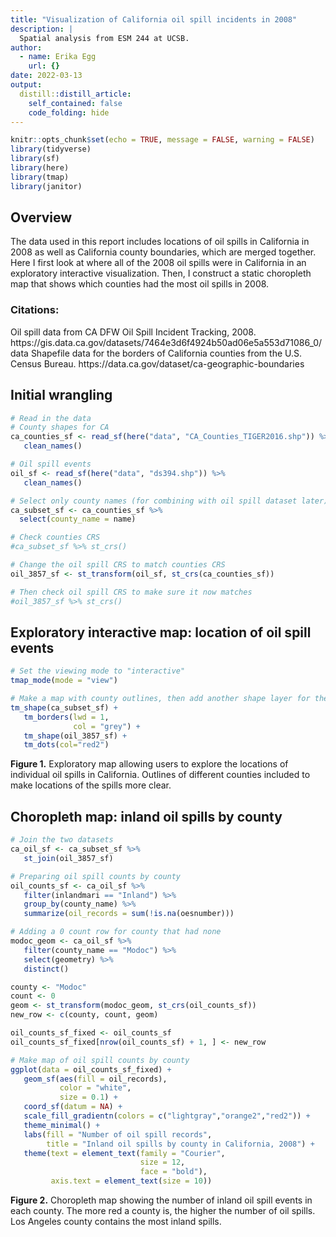 ```yaml
---
title: "Visualization of California oil spill incidents in 2008"
description: |
  Spatial analysis from ESM 244 at UCSB.
author:
  - name: Erika Egg
    url: {}
date: 2022-03-13
output:
  distill::distill_article:
    self_contained: false
    code_folding: hide
---
```

```r
knitr::opts_chunk$set(echo = TRUE, message = FALSE, warning = FALSE)
library(tidyverse)
library(sf)
library(here)
library(tmap)
library(janitor)
```

## Overview
The data used in this report includes locations of oil spills in California in 2008 as well as California county boundaries, which are merged together. Here I first look at where all of the 2008 oil spills were in California in an exploratory interactive visualization. Then, I construct a static choropleth map that shows which counties had the most oil spills in 2008.

### Citations:
Oil spill data from CA DFW Oil Spill Incident Tracking, 2008. https://gis.data.ca.gov/datasets/7464e3d6f4924b50ad06e5a553d71086_0/data
Shapefile data for the borders of California counties from the U.S. Census Bureau. https://data.ca.gov/dataset/ca-geographic-boundaries

## Initial wrangling
```r
# Read in the data
# County shapes for CA
ca_counties_sf <- read_sf(here("data", "CA_Counties_TIGER2016.shp")) %>%
   clean_names()

# Oil spill events
oil_sf <- read_sf(here("data", "ds394.shp")) %>%
   clean_names()
```

```r
# Select only county names (for combining with oil spill dataset later)
ca_subset_sf <- ca_counties_sf %>% 
  select(county_name = name)

# Check counties CRS
#ca_subset_sf %>% st_crs()

# Change the oil spill CRS to match counties CRS
oil_3857_sf <- st_transform(oil_sf, st_crs(ca_counties_sf))

# Then check oil spill CRS to make sure it now matches
#oil_3857_sf %>% st_crs()
```

## Exploratory interactive map: location of oil spill events
```r
# Set the viewing mode to "interactive"
tmap_mode(mode = "view")

# Make a map with county outlines, then add another shape layer for the oil spill records (added as dots)
tm_shape(ca_subset_sf) +
   tm_borders(lwd = 1, 
              col = "grey") +
   tm_shape(oil_3857_sf) +
   tm_dots(col="red2")
```
**Figure 1.** Exploratory map allowing users to explore the locations of individual oil spills in California. Outlines of different counties included to make locations of the spills more clear.

## Choropleth map: inland oil spills by county
```r
# Join the two datasets
ca_oil_sf <- ca_subset_sf %>% 
   st_join(oil_3857_sf)

# Preparing oil spill counts by county
oil_counts_sf <- ca_oil_sf %>% 
   filter(inlandmari == "Inland") %>%
   group_by(county_name) %>%
   summarize(oil_records = sum(!is.na(oesnumber)))

# Adding a 0 count row for county that had none
modoc_geom <- ca_oil_sf %>%
   filter(county_name == "Modoc") %>%
   select(geometry) %>%
   distinct()

county <- "Modoc"
count <- 0
geom <- st_transform(modoc_geom, st_crs(oil_counts_sf))
new_row <- c(county, count, geom)

oil_counts_sf_fixed <- oil_counts_sf
oil_counts_sf_fixed[nrow(oil_counts_sf) + 1, ] <- new_row

# Make map of oil spill counts by county
ggplot(data = oil_counts_sf_fixed) +
   geom_sf(aes(fill = oil_records), 
           color = "white", 
           size = 0.1) +
   coord_sf(datum = NA) +
   scale_fill_gradientn(colors = c("lightgray","orange2","red2")) +
   theme_minimal() +
   labs(fill = "Number of oil spill records",
        title = "Inland oil spills by county in California, 2008") +
   theme(text = element_text(family = "Courier",
                             size = 12,
                             face = "bold"),
         axis.text = element_text(size = 10))
```

**Figure 2.** Choropleth map showing the number of inland oil spill events in each county. The more red a county is, the higher the number of oil spills. Los Angeles county contains the most inland spills.


